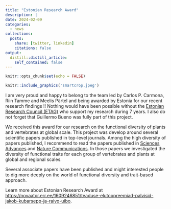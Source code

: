 ```yaml
---
title: "Estonian Research Award"
description: |
date: 2024-02-09
categories:
  - news
collections:
  posts:
    share: [twitter, linkedin]
    citations: false
output:
  distill::distill_article:
    self_contained: false
---
```



```r
knitr::opts_chunk$set(echo = FALSE)
```

```r
knitr::include_graphics('smartcrop.jpeg')
```

I am very proud and happy to belong to the team led by Carlos P. Carmona, Riin Tamme and Meelis Pärtel and being awarded by Estonia for our recent research findings !! Nothing would have been possible without the  <a href="https://etag.ee/en/" target="_blank">Estonian Research Council (ETAG)</a> who support my research during 7 years. I also do not forget that Guillermo Bueno was fully part of this project. 

We received this award for our research on the functional diversity of plants and vertebrates at global scale. This project was develop around several scientific papers published in top-level journals. Among the high diversity of papers published, I recommend to read the papers published in <a href="https://www.science.org/doi/full/10.1126/sciadv.abf2675" target="_blank">Sciences Advances</a> and <a href="https://www.nature.com/articles/s41467-021-25293-0" target="_blank">Nature Communications</a>. In those papers we investigated the diversity of functional traits for each group of vertebrates and plants at global and regional scales. 

Several associate papers have been published and might interested people to dig more deeply on the world of functional diversity and trait-based approach.

Learn more about Estonian Research Award at <https://novaator.err.ee/1609246851/teaduse-elutoopreemiad-palvisid-jakob-kubarsepp-ja-raivo-uibo>.


